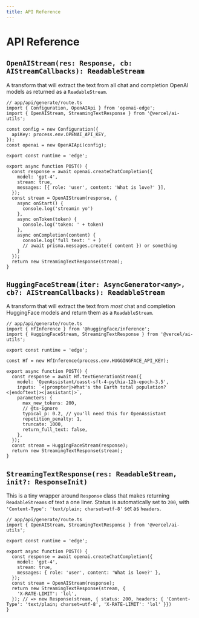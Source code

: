 ```yaml
---
title: API Reference
---
```


# API Reference

## `OpenAIStream(res: Response, cb: AIStreamCallbacks): ReadableStream`

A transform that will extract the text from all chat and completion OpenAI models as returned as a `ReadableStream`.

```tsx
// app/api/generate/route.ts
import { Configuration, OpenAIApi } from 'openai-edge';
import { OpenAIStream, StreamingTextResponse } from '@vercel/ai-utils';

const config = new Configuration({
  apiKey: process.env.OPENAI_API_KEY,
});
const openai = new OpenAIApi(config);

export const runtime = 'edge';

export async function POST() {
  const response = await openai.createChatCompletion({
    model: 'gpt-4',
    stream: true,
    messages: [{ role: 'user', content: 'What is love?' }],
  });
  const stream = OpenAIStream(response, {
    async onStart() {
      console.log('streamin yo')
    },
    async onToken(token) {
      console.log('token: ' + token)
    },
    async onCompletion(content) {
      console.log('full text: ' + )
      // await prisma.messages.create({ content }) or something
    }
  });
  return new StreamingTextResponse(stream);
}
```

## `HuggingFaceStream(iter: AsyncGenerator<any>, cb?: AIStreamCallbacks): ReadableStream`

A transform that will extract the text from _most_ chat and completion HuggingFace models and return them as a `ReadableStream`.

```tsx
// app/api/generate/route.ts
import { HfInference } from '@huggingface/inference';
import { HuggingFaceStream, StreamingTextResponse } from '@vercel/ai-utils';

export const runtime = 'edge';

const Hf = new HfInference(process.env.HUGGINGFACE_API_KEY);

export async function POST() {
  const response = await Hf.textGenerationStream({
    model: 'OpenAssistant/oasst-sft-4-pythia-12b-epoch-3.5',
    inputs: `<|prompter|>What's the Earth total population?<|endoftext|><|assistant|>`,
    parameters: {
      max_new_tokens: 200,
      // @ts-ignore
      typical_p: 0.2, // you'll need this for OpenAssistant
      repetition_penalty: 1,
      truncate: 1000,
      return_full_text: false,
    },
  });
  const stream = HuggingFaceStream(response);
  return new StreamingTextResponse(stream);
}
```

## `StreamingTextResponse(res: ReadableStream, init?: ResponseInit)`

This is a tiny wrapper around `Response` class that makes returning `ReadableStreams` of text a one liner. Status is automatically set to `200`, with `'Content-Type': 'text/plain; charset=utf-8'` set as `headers`.

```tsx
// app/api/generate/route.ts
import { OpenAIStream, StreamingTextResponse } from '@vercel/ai-utils';

export const runtime = 'edge';

export async function POST() {
  const response = await openai.createChatCompletion({
    model: 'gpt-4',
    stream: true,
    messages: { role: 'user', content: 'What is love?' },
  });
  const stream = OpenAIStream(response);
  return new StreamingTextResponse(stream, {
    'X-RATE-LIMIT': 'lol',
  }); // => new Response(stream, { status: 200, headers: { 'Content-Type': 'text/plain; charset=utf-8', 'X-RATE-LIMIT': 'lol' }})
}
```
